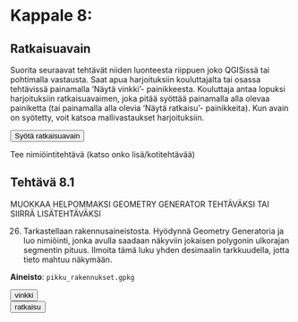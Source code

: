 # Kappale 8: 

## Ratkaisuavain

Suorita seuraavat tehtävät niiden luonteesta riippuen joko QGISissä tai pohtimalla vastausta. Saat apua harjoituksiin kouluttajalta tai osassa tehtävissä painamalla 'Näytä vinkki'- painikkeesta. Kouluttaja antaa lopuksi harjoituksiin ratkaisuavaimen, joka pitää syöttää painamalla alla olevaa painiketta (tai painamalla alla olevia 'Näytä ratkaisu'- painikkeita). Kun avain on syötetty, voit katsoa mallivastaukset harjoituksiin.

<button onclick="enterToken()" class="btn">Syötä ratkaisuavain</button>

::: todo
Tee nimiöintitehtävä (katso onko lisä/kotitehtävää)
:::

## Tehtävä 8.1

::: todo
MUOKKAA HELPOMMAKSI GEOMETRY GENERATOR TEHTÄVÄKSI TAI SIIRRÄ LISÄTEHTÄVÄKSI

26. Tarkastellaan rakennusaineistosta. Hyödynnä Geometry Generatoria ja luo nimiöinti, jonka avulla saadaan näkyviin jokaisen polygonin ulkorajan segmentin pituus. Ilmoita tämä luku yhden desimaalin tarkkuudella, jotta tieto mahtuu näkymään.
:::


**Aineisto**: ```pikku_rakennukset.gpkg```

<button onclick="toggleAnswer(this)" class="btn answer_btn">vinkki</button>

::: hidden-box

:::


<button onclick="toggleAnswer(this)" class="btn answer_btn token">ratkaisu</button>

::: hidden-box
::: code-box
``` sql

```
:::
:::